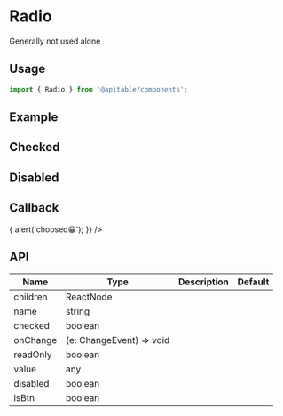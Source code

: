 
<Meta title="en/components/Radio" />

# Radio

Generally not used alone

## Usage

```jsx
import { Radio } from '@apitable/components';
```

## Example

<Canvas>
<ThemeToggle lang="en">
 <Radio />
</ThemeToggle>
</Canvas>

## Checked

<Canvas>
<ThemeToggle lang="en">
 <Radio checked />
</ThemeToggle>
</Canvas>

## Disabled

<Canvas>
<ThemeToggle lang="en">
  <Radio disabled />
  <Radio disabled checked />
</ThemeToggle>
</Canvas>

## Callback

<Canvas>
<ThemeToggle lang="en">
 <Radio onChange={() => {
    alert('choosed😁');
  }} />
</ThemeToggle>
</Canvas>

## API

| Name              | Type                                     | Description | Default |
|-------------------|------------------------------------------|-------------|---------|
| children         | ReactNode  |             |         |
| name         | string           |             |         |
| checked         | boolean                                   |             |         |
| onChange         | (e: ChangeEvent) => void                                   |             |         |
| readOnly         | boolean                                   |             |         |
| value         | any                                   |             |         |
| disabled         | boolean                                   |             |         |
| isBtn         | boolean                                 |             |         |